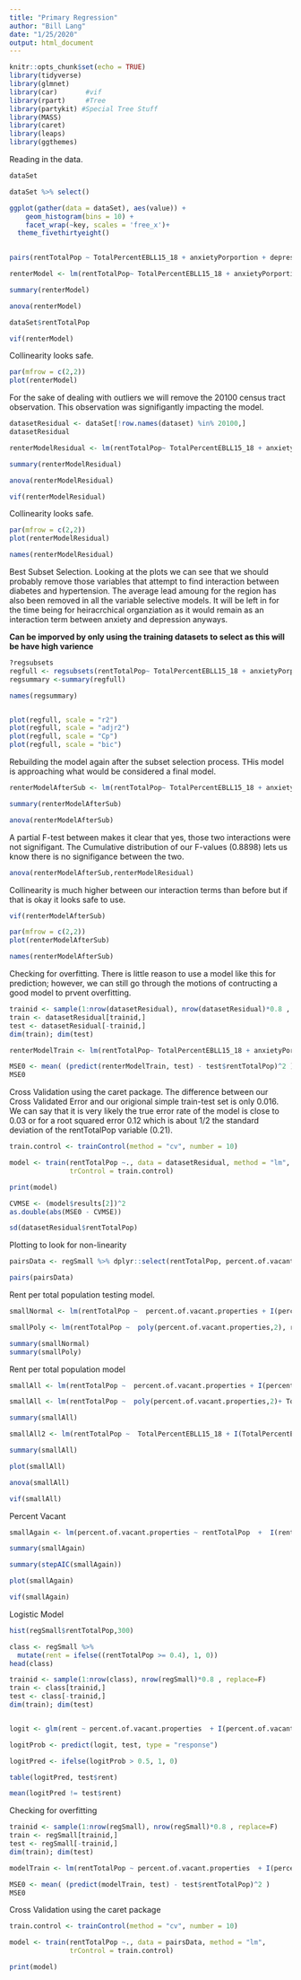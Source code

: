 ```yaml
---
title: "Primary Regression"
author: "Bill Lang"
date: "1/25/2020"
output: html_document
---
```


```r
knitr::opts_chunk$set(echo = TRUE)
library(tidyverse)
library(glmnet)
library(car)       #vif
library(rpart)     #Tree
library(partykit) #Special Tree Stuff
library(MASS)
library(caret)
library(leaps)
library(ggthemes)
```

Reading in the data.

```r
dataSet
```

```r
dataSet %>% select()
```



```r
ggplot(gather(data = dataSet), aes(value)) + 
    geom_histogram(bins = 10) + 
    facet_wrap(~key, scales = 'free_x')+
  theme_fivethirtyeight()
  
```

```r
pairs(rentTotalPop ~ TotalPercentEBLL15_18 + anxietyPorportion + depressionPorportion + hyper2Porportion + Dia2Porportion + TotalPopulation + ResidentalBuildings + percent.of.vacant.properties, dataSet)
```


```r
renterModel <- lm(rentTotalPop~ TotalPercentEBLL15_18 + anxietyPorportion + depressionPorportion + hyper2Porportion + Dia2Porportion +  percent.of.vacant.properties,data = dataSet)

summary(renterModel)

anova(renterModel)
```


```r
dataSet$rentTotalPop
```


```r
vif(renterModel)
```

Collinearity looks safe. 

```r
par(mfrow = c(2,2))
plot(renterModel)
```

For the sake of dealing with outliers we will remove the $20100$ census tract observation. This observation was signifigantly impacting the model. 

```r
datasetResidual <- dataSet[!row.names(dataset) %in% 20100,]
datasetResidual
```


```r
renterModelResidual <- lm(rentTotalPop~ TotalPercentEBLL15_18 + anxietyPorportion + depressionPorportion + hyper2Porportion + Dia2Porportion + percent.of.vacant.properties + TotalPercentEBLL15_18:anxietyPorportion + TotalPercentEBLL15_18:depressionPorportion + TotalPercentEBLL15_18:hyper2Porportion + TotalPercentEBLL15_18:Dia2Porportion,data = datasetResidual)

summary(renterModelResidual)

anova(renterModelResidual)
```


```r
vif(renterModelResidual)
```

Collinearity looks safe. 

```r
par(mfrow = c(2,2))
plot(renterModelResidual)
```

```r
names(renterModelResidual)
```

Best Subset Selection. Looking at the plots we can see that we should probably remove those variables that attempt to find interaction between diabetes and hypertension. The average lead amoung for the region has also been removed in all the variable selective models. It will be left in for the time being for heiracrchical organziation as it would remain as an interaction term between anxiety and depression anyways. 

**Can be imporved by only using the training datasets to select as this will be have high varience**

```r
?regsubsets
regfull <- regsubsets(rentTotalPop~ TotalPercentEBLL15_18 + anxietyPorportion + depressionPorportion + hyper2Porportion + Dia2Porportion  + percent.of.vacant.properties + TotalPercentEBLL15_18:anxietyPorportion + TotalPercentEBLL15_18:depressionPorportion + TotalPercentEBLL15_18:hyper2Porportion + TotalPercentEBLL15_18:Dia2Porportion,data = datasetResidual,nvmax = 13)
regsummary <-summary(regfull)

names(regsummary)


plot(regfull, scale = "r2")
plot(regfull, scale = "adjr2")
plot(regfull, scale = "Cp")
plot(regfull, scale = "bic")

```

Rebuilding the model again after the subset selection process. THis model is approaching what would be considered a final model. 

```r
renterModelAfterSub <- lm(rentTotalPop~ TotalPercentEBLL15_18 + anxietyPorportion + depressionPorportion + hyper2Porportion + Dia2Porportion +   percent.of.vacant.properties + TotalPercentEBLL15_18:anxietyPorportion + TotalPercentEBLL15_18:depressionPorportion,data = datasetResidual)

summary(renterModelAfterSub)

anova(renterModelAfterSub)
```

A partial F-test between makes it clear that yes, those two interactions were not signifigant. The Cumulative distribution of our F-values (0.8898) lets us know there is no signifigance between the two. 

```r
anova(renterModelAfterSub,renterModelResidual)
```

Collinearity is much higher between our interaction terms than before but if that is okay it looks safe to use. 

```r
vif(renterModelAfterSub)
```

```r
par(mfrow = c(2,2))
plot(renterModelAfterSub)
```

```r
names(renterModelAfterSub)
```























Checking for overfitting. There is little reason to use a model like this for prediction; however, we can still go through the motions of contructing a good model to prvent overfitting. 

```r
trainid <- sample(1:nrow(datasetResidual), nrow(datasetResidual)*0.8 , replace=F)
train <- datasetResidual[trainid,]
test <- datasetResidual[-trainid,]
dim(train); dim(test)
```

```r
renterModelTrain <- lm(rentTotalPop~ TotalPercentEBLL15_18 + anxietyPorportion + depressionPorportion + hyper2Porportion + Dia2Porportion + percent.of.vacant.properties + TotalPercentEBLL15_18:anxietyPorportion + TotalPercentEBLL15_18:depressionPorportion,data = train)

MSE0 <- mean( (predict(renterModelTrain, test) - test$rentTotalPop)^2 )
MSE0
```

Cross Validation using the caret package. The difference between our Cross Validated Error and our origional simple train-test set is only $0.016$. We can say that it is very likely the true error rate of the model is close to $0.03$ or for a root squared error $0.12$ which is about $1/2$ the standard deviation of the rentTotalPop  variable ($0.21$). 

```r
train.control <- trainControl(method = "cv", number = 10)

model <- train(rentTotalPop ~., data = datasetResidual, method = "lm",
               trControl = train.control)

print(model)

CVMSE <- (model$results[2])^2
as.double(abs(MSE0 - CVMSE))
```

```r
sd(datasetResidual$rentTotalPop)
```





















Plotting to look for non-linearity

```r
pairsData <- regSmall %>% dplyr::select(rentTotalPop, percent.of.vacant.properties,  TotalPercentEBLL15_18, depressionPorportion, TotalPercentEBLL15_18,hyperPorportion, anxietyPorportion,TotalPopulation,DiaPorportion)

pairs(pairsData)
```

Rent per total population testing model. 

```r
smallNormal <- lm(rentTotalPop ~  percent.of.vacant.properties + I(percent.of.vacant.properties^2), regSmall)

smallPoly <- lm(rentTotalPop ~  poly(percent.of.vacant.properties,2), regSmall)

summary(smallNormal)
summary(smallPoly)
```











Rent per total population model

```r

smallAll <- lm(rentTotalPop ~  percent.of.vacant.properties + I(percent.of.vacant.properties^2) + TotalPercentEBLL15_18 + I(TotalPercentEBLL15_18^2) +  depressionPorportion + TotalPercentEBLL15_18 + log(hyperPorportion) + anxietyPorportion + TotalPopulation + DiaPorportion + anxietyPorportion*percent.of.vacant.properties, regSmall)

smallAll <- lm(rentTotalPop ~  poly(percent.of.vacant.properties,2)+ TotalPercentEBLL15_18 + I(TotalPercentEBLL15_18^2) +  depressionPorportion + TotalPercentEBLL15_18 + log(hyperPorportion) + anxietyPorportion + TotalPopulation + DiaPorportion, regSmall)

summary(smallAll)

smallAll2 <- lm(rentTotalPop ~  TotalPercentEBLL15_18 + I(TotalPercentEBLL15_18^2) +  depressionPorportion + TotalPercentEBLL15_18 + log(hyperPorportion) + anxietyPorportion + DiaPorportion , regSmall)

summary(smallAll)

plot(smallAll)

anova(smallAll)

vif(smallAll)
```

Percent Vacant

```r
smallAgain <- lm(percent.of.vacant.properties ~ rentTotalPop  +  I(rentTotalPop^2) + TotalPercentEBLL15_18 + I(TotalPercentEBLL15_18^2) + depressionPorportion + TotalPercentEBLL15_18 + hyperPorportion + anxietyPorportion + I(anxietyPorportion^2) + TotalPopulation + DiaPorportion, regSmall)

summary(smallAgain)

summary(stepAIC(smallAgain))

plot(smallAgain)

vif(smallAgain)
```





Logistic Model 

```r
hist(regSmall$rentTotalPop,300)
```

```r
class <- regSmall %>% 
  mutate(rent = ifelse((rentTotalPop >= 0.4), 1, 0))
head(class)

trainid <- sample(1:nrow(class), nrow(regSmall)*0.8 , replace=F)
train <- class[trainid,]
test <- class[-trainid,]
dim(train); dim(test)


logit <- glm(rent ~ percent.of.vacant.properties  + I(percent.of.vacant.properties^2) +  TotalPercentEBLL15_18 + I(TotalPercentEBLL15_18^2)+  depressionTotalPop + TotalPercentEBLL15_18 + hyperTotalPop + anxietyTotalPop + TotalPopulation + DiaTotalPop, class, family = "binomial")

logitProb <- predict(logit, test, type = "response")

logitPred <- ifelse(logitProb > 0.5, 1, 0)

table(logitPred, test$rent)

mean(logitPred != test$rent)
```




Checking for overfitting 

```r
trainid <- sample(1:nrow(regSmall), nrow(regSmall)*0.8 , replace=F)
train <- regSmall[trainid,]
test <- regSmall[-trainid,]
dim(train); dim(test)
```

```r
modelTrain <- lm(rentTotalPop ~ percent.of.vacant.properties  + I(percent.of.vacant.properties^2) +  TotalPercentEBLL15_18 + I(TotalPercentEBLL15_18^2) +  depressionTotalPop + TotalPercentEBLL15_18 + log(hyperTotalPop) + anxietyTotalPop + TotalPopulation + DiaTotalPop, train)

MSE0 <- mean( (predict(modelTrain, test) - test$rentTotalPop)^2 )
MSE0
```

Cross Validation using the caret package

```r
train.control <- trainControl(method = "cv", number = 10)

model <- train(rentTotalPop ~., data = pairsData, method = "lm",
               trControl = train.control)

print(model)
```


